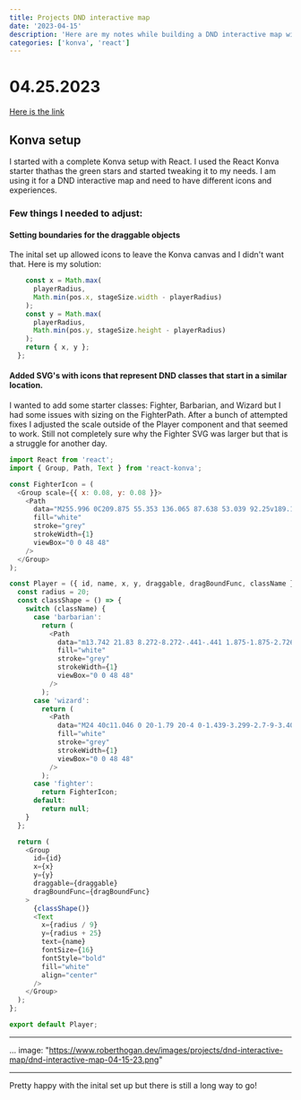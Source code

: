 ```yaml
---
title: Projects DND interactive map
date: '2023-04-15'
description: 'Here are my notes while building a DND interactive map with Konva and React'
categories: ['konva', 'react']
---
```


# 04.25.2023

[Here is the link](https://www.roberthogan.dev/projects/dnd-interactive-map)

## Konva setup

I started with a complete Konva setup with React. I used the React Konva starter thathas the green stars and started tweaking it to my needs. I am using it for a DND interactive map and need to have different icons and experiences.

### Few things I needed to adjust:

#### Setting boundaries for the draggable objects

The inital set up allowed icons to leave the Konva canvas and I didn't want that. Here is my solution:

```js const dragBoundFunc = (pos) => {
    const x = Math.max(
      playerRadius,
      Math.min(pos.x, stageSize.width - playerRadius)
    );
    const y = Math.max(
      playerRadius,
      Math.min(pos.y, stageSize.height - playerRadius)
    );
    return { x, y };
  };
```

#### Added SVG's with icons that represent DND classes that start in a similar location.

I wanted to add some starter classes: Fighter, Barbarian, and Wizard but I had some issues with sizing on the FighterPath. After a bunch of attempted fixes I adjusted the scale outside of the Player component and that seemed to work. Still not completely sure why the Fighter SVG was larger but that is a struggle for another day.

```js
import React from 'react';
import { Group, Path, Text } from 'react-konva';

const FighterIcon = (
  <Group scale={{ x: 0.08, y: 0.08 }}>
    <Path
      data="M255.996 0C209.875 55.353 136.065 87.638 53.039 92.25v189.12C53.039 405.914 255.996 512 255.996 512s202.966-106.086 202.966-230.63V92.25C375.926 87.638 302.116 55.353 255.996 0z"
      fill="white"
      stroke="grey"
      strokeWidth={1}
      viewBox="0 0 48 48"
    />
  </Group>
);

const Player = ({ id, name, x, y, draggable, dragBoundFunc, className }) => {
  const radius = 20;
  const classShape = () => {
    switch (className) {
      case 'barbarian':
        return (
          <Path
            data="m13.742 21.83 8.272-8.272-.441-.441 1.875-1.875-2.726-2.726-1.875 1.875-.441-.441-.341.341c-1.184-2.35-.963-5.218 1.157-8.84C8.92-2.685-2.193 9.862 1.372 19.7c3.339-1.941 6.782-2.769 9.352-2.067l-.589.589.441.441-9.905 9.905v2.838h2.614l10.017-10.017.441.441zm16.836-9.023c-3.673 2.149-6.565 2.354-8.93 1.117l-7.278 7.278c.755 2.58-.072 6.068-2.041 9.455 9.838 3.564 22.385-7.548 18.249-17.85z"
            fill="white"
            stroke="grey"
            strokeWidth={1}
            viewBox="0 0 48 48"
          />
        );
      case 'wizard':
        return (
          <Path
            data="M24 40c11.046 0 20-1.79 20-4 0-1.439-3.299-2.7-9-3.405L27 12 15 8l3 6-5 18.595C7.299 33.3 4 34.56 4 36c0 2.21 8.954 4 20 4Z"
            fill="white"
            stroke="grey"
            strokeWidth={1}
            viewBox="0 0 48 48"
          />
        );
      case 'fighter':
        return FighterIcon;
      default:
        return null;
    }
  };

  return (
    <Group
      id={id}
      x={x}
      y={y}
      draggable={draggable}
      dragBoundFunc={dragBoundFunc}
    >
      {classShape()}
      <Text
        x={radius / 9}
        y={radius + 25}
        text={name}
        fontSize={16}
        fontStyle="bold"
        fill="white"
        align="center"
      />
    </Group>
  );
};

export default Player;
```

---

...
image: "https://www.roberthogan.dev/images/projects/dnd-interactive-map/dnd-interactive-map-04-15-23.png"

---

Pretty happy with the inital set up but there is still a long way to go!
